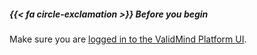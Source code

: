 ##### {{< fa circle-exclamation >}} Before you begin
Make sure you are [logged in to the ValidMind Platform UI](/link-to-login-page.qmd).